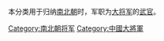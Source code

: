 本分类用于归纳[[南北朝|南北朝]]时，军职为[[大將軍_(中國)|大将军]]的[[武官|武官]]。

[[Category:南北朝将军|Category:南北朝将军]]
[[Category:中國大將軍|Category:中國大將軍]]